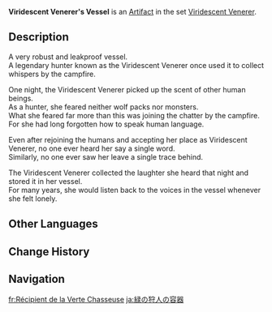 {{Artifact Infobox
|image = Item Viridescent Venerer's Vessel.png
|set   = Viridescent Venerer
|piece = Goblet of Eonothem
}}
{{Description|A water pouch used by the Viridescent Venerer. Its capacity is much greater than one would expect.}}
'''Viridescent Venerer's Vessel''' is an [[Artifact]] in the set [[Viridescent Venerer]].

==Description==
A very robust and leakproof vessel.<br />A legendary hunter known as the Viridescent Venerer once used it to collect whispers by the campfire.

One night, the Viridescent Venerer picked up the scent of other human beings.<br />As a hunter, she feared neither wolf packs nor monsters.<br />What she feared far more than this was joining the chatter by the campfire.<br />For she had long forgotten how to speak human language.

Even after rejoining the humans and accepting her place as Viridescent Venerer, no one ever heard her say a single word.<br />Similarly, no one ever saw her leave a single trace behind.

The Viridescent Venerer collected the laughter she heard that night and stored it in her vessel.<br />For many years, she would listen back to the voices in the vessel whenever she felt lonely.

==Other Languages==
{{Other Languages
|en      = Viridescent Venerer's Vessel
|zhs     = 翠绿猎人的容器
|zhs_rm  = Cuìlǜ Lièrén de Róngqì
|zht     = 翠綠獵人的容器
|zht_rm  = Cuìlǜ Lièrén de Róngqì
|zh_tl   = Emerald Green Hunter's Vessel
|ja      = 緑の狩人の容器
|ja_rm   = Midori no Karyuudo no Youki
|ja_tl   = Green Hunter's Vessel
|ko      = 청록색 사냥꾼의 그릇
|ko_rm   = Cheongroksaek Sanyangkkun-ui Geureut
|ko_tl   = Blue-Green Hunter's Bowl
|es      = Cantimplora de la Cazadora Verde Esmeralda
|es_tl   = Canteen of the Emerald Green Huntress
|fr      = Récipient de la Verte Chasseuse
|fr_tl   = Vessel of the Green Huntress
|ru      = Сосуд изумрудного охотника
|ru_tl   = Emerald Hunter's Vessel
|th      = Viridescent Venerer's Vessel
|vi      = Vật Đựng Của Thợ Săn
|vi_tl   = 
|de      = Feldjäger-Flachmann
|de_tl   = Courier's Hip Flask
|id      = Viridescent Venerer's Vessel
|pt      = Frasco do Caçador Verde
|pt_tl   = 
|tr      = Yeşil Gölge Matarası
|tr_tl   = 
|it      = Borraccia della Cacciatrice smeraldo
|it_tl   = 
}}

==Change History==
{{Change History|1.0}}

==Navigation==
{{Artifact Set Navbox|Viridescent Venerer}}

[[fr:Récipient de la Verte Chasseuse]]
[[ja:緑の狩人の容器]]